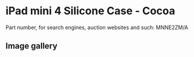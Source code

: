
# iPad mini 4 Silicone Case - Cocoa

Part number, for search engines, auction websites and such: MNNE2ZM/A

## Image gallery

<div style={{ width: '100%', maxWidth: '768px' }}>
<GalleryComponent
    images={[
      {
        original: "/everysource/MNNE2.webp",
        thumbnail: "/everypreview/MNNE2.webp",
      },
      {
        original: "/everysource/MNNE2_AV1_GOLD.webp",
        thumbnail: "/everypreview/MNNE2_AV1_GOLD.webp",
      },
      {
        original: "/everysource/MNNE2_AV1_SILVER.webp",
        thumbnail: "/everypreview/MNNE2_AV1_SILVER.webp",
      },
      {
        original: "/everysource/MNNE2_AV1_SPACE_GRAY.webp",
        thumbnail: "/everypreview/MNNE2_AV1_SPACE_GRAY.webp",
      },
      {
        original: "/everysource/MNNE2_AV2.webp",
        thumbnail: "/everypreview/MNNE2_AV2.webp",
      },
      {
        original: "/everysource/MNNE2_AV3.webp",
        thumbnail: "/everypreview/MNNE2_AV3.webp",
      },
      {
        original: "/everysource/MNNE2_AV4.webp",
        thumbnail: "/everypreview/MNNE2_AV4.webp",
      }
    ]}
  />
</div>